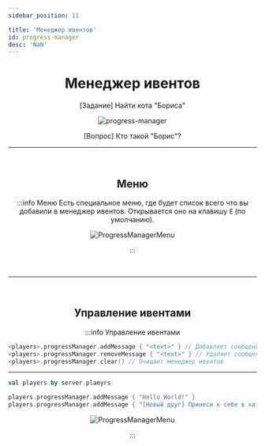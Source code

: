 ```yaml
---
sidebar_position: 11

title: 'Менеджер ивентов'
id: progress-manager
desc: 'NaN'
---
```


<div align="center">

# Менеджер ивентов

[Задание] Найти кота "Бориса"

<div className="show" id="mask">

![progress-manager](@site/static/img/doc/titles/EventManager0.webp)

</div>

[Вопрос] Кто такой "Борис"?

---

<br />

## Меню

:::info Меню
Есть специальное меню, где будет список всего что вы добавили в менеджер ивентов. Открывается оно
на клавишу `Ё` (по умолчанию).

![ProgressManagerMenu](@site/static/img/doc/ProgressManager.png)

:::

<br />

---

<br />

## Управление ивентами

:::info Управление ивентами

<div align="left" id="dont-copy">

```kts
<players>.progressManager.addMessage { "<text>" } // Добавляет сообщение в менеджер ивентов
<players>.progressManager.removeMessage { "<text>" } // Удаляет сообщение из менеджера ивентов
<players>.progressManager.clear() // Очищает менеджер ивентов
```

---

```kts title="Пример"
val players by server.plaeyrs

players.progressManager.addMessage { "Hello World!" }
players.progressManager.addMessage { "[Новый друг] Принеси к себе в хату нового друга." }
```

</div>

![ProgressManagerMenu](@site/static/img/doc/ProgressManager.png)

:::

</div>
